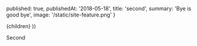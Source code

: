 
  published: true,
  publishedAt: '2018-05-18',
  title: 'second',
  summary: 'Bye is good bye',
  image: '/static/site-feature.png'
}

  <TilsPost path={router.pathname} meta={meta}>
    {children}
  </TilsPost>
))

Second
